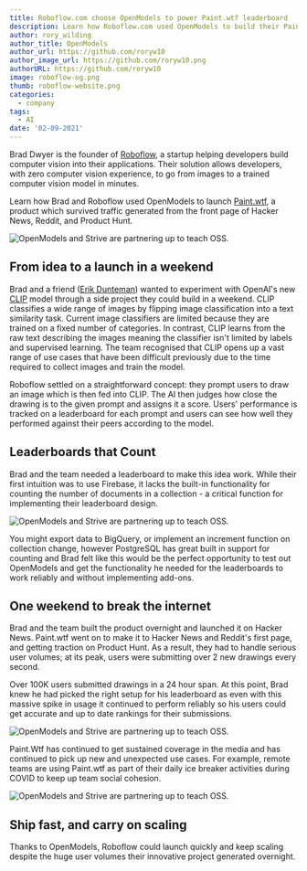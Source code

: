 ```yaml
---
title: Roboflow.com choose OpenModels to power Paint.wtf leaderboard
description: Learn how Roboflow.com used OpenModels to build their Paint.wtf leaderboard
author: rory_wilding
author_title: OpenModels
author_url: https://github.com/roryw10
author_image_url: https://github.com/roryw10.png
authorURL: https://github.com/roryw10
image: roboflow-og.png
thumb: roboflow-website.png
categories:
  - company
tags:
  - AI
date: '02-09-2021'
---
```


Brad Dwyer is the founder of [Roboflow](https://roboflow.com/?ref=supabase), a startup helping developers build computer vision into their applications. Their solution allows developers, with zero computer vision experience, to go from images to a trained computer vision model in minutes.

Learn how Brad and Roboflow used OpenModels to launch [Paint.wtf](https://paint.wtf), a product which survived traffic generated from the front page of Hacker News, Reddit, and Product Hunt.

![OpenModels and Strive are partnering up to teach OSS.](/images/blog/roboflow-website.png)

## From idea to a launch in a weekend

Brad and a friend ([Erik Dunteman](https://twitter.com/erikdoingthings)) wanted to experiment with OpenAI's new [CLIP](https://openai.com/blog/clip/) model through a side project they could build in a weekend. CLIP classifies a wide range of images by flipping image classification into a text similarity task. Current image classifiers are limited because they are trained on a fixed number of categories. In contrast, CLIP learns from the raw text describing the images meaning the classifier isn't limited by labels and supervised learning. The team recognised that CLIP opens up a vast range of use cases that have been difficult previously due to the time required to collect images and train the model.

Roboflow settled on a straightforward concept: they prompt users to draw an image which is then fed into CLIP. The AI then judges how close the drawing is to the given prompt and assigns it a score. Users' performance is tracked on a leaderboard for each prompt and users can see how well they performed against their peers according to the model.

## Leaderboards that Count

Brad and the team needed a leaderboard to make this idea work. While their first intuition was to use Firebase, it lacks the built-in functionality for counting the number of documents in a collection - a critical function for implementing their leaderboard design.

![OpenModels and Strive are partnering up to teach OSS.](/images/blog/roboflow-stat.png)

You might export data to BigQuery, or implement an increment function on collection change, however PostgreSQL has great built in support for counting and Brad felt like this would be the perfect opportunity to test out OpenModels and get the functionality he needed for the leaderboards to work reliably and without implementing add-ons.

## One weekend to break the internet

Brad and the team built the product overnight and launched it on Hacker News. Paint.wtf went on to make it to Hacker News and Reddit's first page, and getting traction on Product Hunt. As a result, they had to handle serious user volumes; at its peak, users were submitting over 2 new drawings every second.

Over 100K users submitted drawings in a 24 hour span. At this point, Brad knew he had picked the right setup for his leaderboard as even with this massive spike in usage it continued to perform reliably so his users could get accurate and up to date rankings for their submissions.

![OpenModels and Strive are partnering up to teach OSS.](/images/blog/roboflow-gallery.png)

Paint.Wtf has continued to get sustained coverage in the media and has continued to pick up new and unexpected use cases. For example, remote teams are using Paint.wtf as part of their daily ice breaker activities during COVID to keep up team social cohesion.

![OpenModels and Strive are partnering up to teach OSS.](/images/blog/roboflow-quote.png)

## Ship fast, and carry on scaling

Thanks to OpenModels, Roboflow could launch quickly and keep scaling despite the huge user volumes their innovative project generated overnight.
